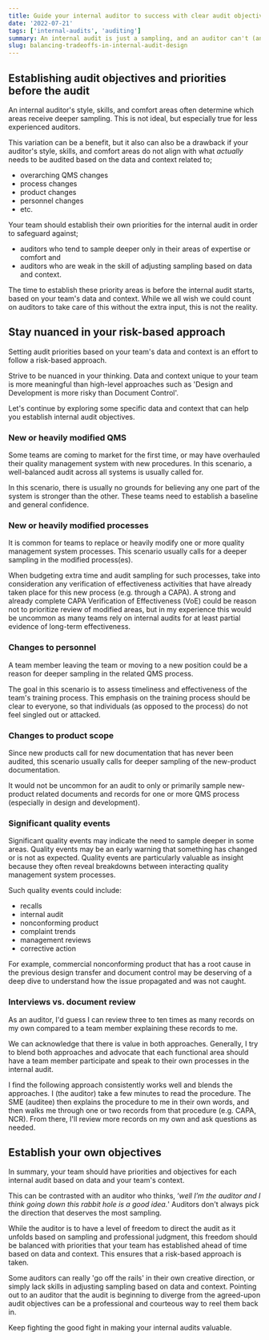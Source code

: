 ```yaml
---
title: Guide your internal auditor to success with clear audit objectives
date: '2022-07-21'
tags: ['internal-audits', 'auditing']
summary: An internal audit is just a sampling, and an auditor can't (and shouldn't) audit everything equally.  You should establish clear objectives for the audit so you make sure the right areas receive the right amount of attention.
slug: balancing-tradeoffs-in-internal-audit-design
---
```


## Establishing audit objectives and priorities before the audit

An internal auditor's style, skills, and comfort areas often determine which areas receive deeper sampling. This is not ideal, but especially true for less experienced auditors.

This variation can be a benefit, but it also can also be a drawback if your auditor's style, skills, and comfort areas do not align with what _actually_ needs to be audited based on the data and context related to;

- overarching QMS changes
- process changes
- product changes
- personnel changes
- etc.

Your team should establish their own priorities for the internal audit in order to safeguard against;

- auditors who tend to sample deeper only in their areas of expertise or comfort and
- auditors who are weak in the skill of adjusting sampling based on data and context.

The time to establish these priority areas is before the internal audit starts, based on your team's data and context. While we all wish we could count on auditors to take care of this without the extra input, this is not the reality.

## Stay nuanced in your risk-based approach

Setting audit priorities based on your team's data and context is an effort to follow a risk-based approach.

Strive to be nuanced in your thinking. Data and context unique to your team is more meaningful than high-level approaches such as 'Design and Development is more risky than Document Control'.

Let's continue by exploring some specific data and context that can help you establish internal audit objectives.

### New or heavily modified QMS

Some teams are coming to market for the first time, or may have overhauled their quality management system with new procedures. In this scenario, a well-balanced audit across all systems is usually called for.

In this scenario, there is usually no grounds for believing any one part of the system is stronger than the other. These teams need to establish a baseline and general confidence.

### New or heavily modified processes

It is common for teams to replace or heavily modify one or more quality management system processes. This scenario usually calls for a deeper sampling in the modified process(es).

When budgeting extra time and audit sampling for such processes, take into consideration any verification of effectiveness activities that have already taken place for this new process (e.g. through a CAPA). A strong and already complete CAPA Verification of Effectiveness (VoE) could be reason not to prioritize review of modified areas, but in my experience this would be uncommon as many teams rely on internal audits for at least partial evidence of long-term effectiveness.

### Changes to personnel

A team member leaving the team or moving to a new position could be a reason for deeper sampling in the related QMS process.

The goal in this scenario is to assess timeliness and effectiveness of the team's training process. This emphasis on the training process should be clear to everyone, so that individuals (as opposed to the process) do not feel singled out or attacked.

### Changes to product scope

Since new products call for new documentation that has never been audited, this scenario usually calls for deeper sampling of the new-product documentation.

It would not be uncommon for an audit to only or primarily sample new-product related documents and records for one or more QMS process (especially in design and development).

### Significant quality events

Significant quality events may indicate the need to sample deeper in some areas. Quality events may be an early warning that something has changed or is not as expected. Quality events are particularly valuable as insight because they often reveal breakdowns between interacting quality management system processes.

Such quality events could include:

- recalls
- internal audit
- nonconforming product
- complaint trends
- management reviews
- corrective action

For example, commercial nonconforming product that has a root cause in the previous design transfer and document control may be deserving of a deep dive to understand how the issue propagated and was not caught.

### Interviews vs. document review

As an auditor, I'd guess I can review three to ten times as many records on my own compared to a team member explaining these records to me.

We can acknowledge that there is value in both approaches. Generally, I try to blend both approaches and advocate that each functional area should have a team member participate and speak to their own processes in the internal audit.

I find the following approach consistently works well and blends the approaches. I (the auditor) take a few minutes to read the procedure. The SME (auditee) then explains the procedure to me in their own words, and then walks me through one or two records from that procedure (e.g. CAPA, NCR). From there, I'll review more records on my own and ask questions as needed.

## Establish your own objectives

In summary, your team should have priorities and objectives for each internal audit based on data and your team's context.

This can be contrasted with an auditor who thinks, ‘_well I’m the auditor and I think going down this rabbit hole is a good idea._' Auditors don't always pick the direction that deserves the most sampling.

While the auditor is to have a level of freedom to direct the audit as it unfolds based on sampling and professional judgment, this freedom should be balanced with priorities that your team has established ahead of time based on data and context. This ensures that a risk-based approach is taken.

Some auditors can really 'go off the rails' in their own creative direction, or simply lack skills in adjusting sampling based on data and context. Pointing out to an auditor that the audit is beginning to diverge from the agreed-upon audit objectives can be a professional and courteous way to reel them back in.

Keep fighting the good fight in making your internal audits valuable.
